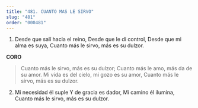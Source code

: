 ```yaml
---
title: "481. CUANTO MAS LE SIRVO"
slug: "481"
order: "000481"
---
```

1. Desde que salí hacia el reino, Desde que le di control, Desde que mi alma es suya,
Cuanto más le sirvo, más es su dulzor.

**CORO**

> Cuanto más le sirvo, más es su dulzor; Cuanto más le amo, más da de su amor. Mi vida es del cielo, mi gozo es su amor, Cuanto más le sirvo, más es su dulzor.

2. Mi necesidad él suple Y de gracia es dador, Mi camino él ilumina,
Cuanto más le sirvo, más es su dulzor.

